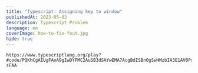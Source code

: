 ```yaml
---
title: "Typescript: Assigning key to window"
publishedAt: 2023-05-03
description: Typescript Problem
language: en
coverImage: how-to-fix-fout.jpg
hide: true
---
```


```
https://www.typescriptlang.org/play?#code/PQKhCgAIUgFAnA9gIwDYFMC2AuSB3dSAYwEMA7AcgBdISBnOgSwHMzbIA3E1AV0Pshl0eSAGt0AT0hVE+RmQAmiEeg7oyVABaIezTZEY1GdSDzo9uxeuighg4cHnlK8AOiF4A0pMgBeSACMANwOoBDQkADKiLxUjIhkuPDoCuhEqCTJtCYkkMlEiPAKtvYFZHQ0yEh4dOjwAOrOyn5yis0CAN6QANriErgV8PLMALq45FIAviHgVcq1DU1uHt5S-sFAA
```
